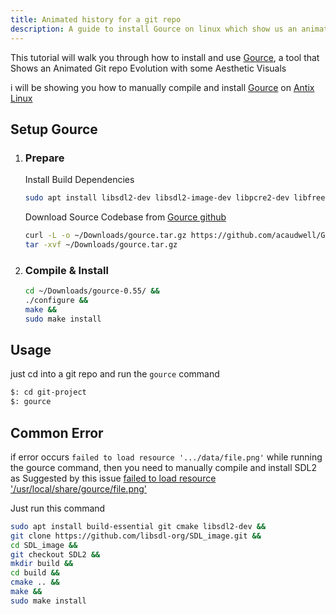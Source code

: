 ```yaml
---
title: Animated history for a git repo
description: A guide to install Gource on linux which show us an animated history of a Git repo
---
```



This tutorial will walk you through how to install and use [Gource](https://gource.io/), a tool that Shows an Animated Git repo Evolution with some Aesthetic Visuals

i will be showing you how to manually compile and install [Gource](https://gource.io/) on [Antix Linux](https://antixlinux.com/)

## Setup Gource

<Steps>

1. ### Prepare

   Install Build Dependencies

   ```sh
   sudo apt install libsdl2-dev libsdl2-image-dev libpcre2-dev libfreetype6-dev libglew-dev libglm-dev libboost-filesystem-dev libpng-dev libtinyxml-dev
   ```

   Download Source Codebase from [Gource github](https://github.com/acaudwell/Gource)

   ```sh
   curl -L -o ~/Downloads/gource.tar.gz https://github.com/acaudwell/Gource/releases/download/gource-0.55/gource-0.55.tar.gz &&
   tar -xvf ~/Downloads/gource.tar.gz
   ```

2. ### Compile & Install

   ```sh
   cd ~/Downloads/gource-0.55/ &&
   ./configure &&
   make &&
   sudo make install
   ```

</Steps>

## Usage

just cd into a git repo and run the `gource` command

```sh
$: cd git-project
$: gource
```

## Common Error

if error occurs `failed to load resource '.../data/file.png'` while running the gource command, then you need to manually compile and install SDL2 as Suggested by this issue [failed to load resource '/usr/local/share/gource/file.png'](https://github.com/acaudwell/Gource/issues/43)

Just run this command

```sh
sudo apt install build-essential git cmake libsdl2-dev &&
git clone https://github.com/libsdl-org/SDL_image.git &&
cd SDL_image &&
git checkout SDL2 &&
mkdir build &&
cd build &&
cmake .. &&
make &&
sudo make install
```
